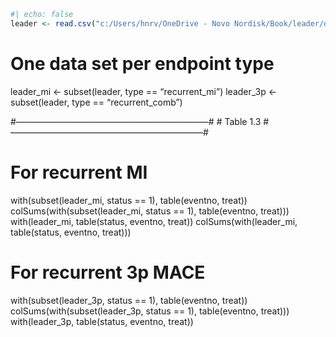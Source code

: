 ```r
#| echo: false
leader <- read.csv("c:/Users/hnrv/OneDrive - Novo Nordisk/Book/leader/data/leader_mi_3p.csv")
```

# One data set per endpoint type
leader_mi <- subset(leader, type == "recurrent_mi")
leader_3p <- subset(leader, type == "recurrent_comb")

#------------------------------------------------------------------#
# Table 1.3 
#------------------------------------------------------------------#

# For recurrent MI
with(subset(leader_mi, status == 1), table(eventno, treat))
colSums(with(subset(leader_mi, status == 1), table(eventno, treat)))
with(leader_mi, table(status, eventno, treat))
colSums(with(leader_mi, table(status, eventno, treat)))

# For recurrent 3p MACE
with(subset(leader_3p, status == 1), table(eventno, treat))
colSums(with(subset(leader_3p, status == 1), table(eventno, treat)))
with(leader_3p, table(status, eventno, treat))
